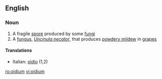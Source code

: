 ==English==

===Noun===
{{wikipedia}}
{{en-noun|oidia}}

# A fragile [[spore]] produced by some [[fungus|fungi]]
# A [[fungus]], ''[[Uncinula necator ]]'', that produces [[powdery mildew]] in [[grape]]s

====Translations====
{{trans-top}}
*Italian: [[oidio]] (1,2)
{{trans-mid}}

{{trans-bottom}}

[[ro:oidium]]
[[vi:oidium]]